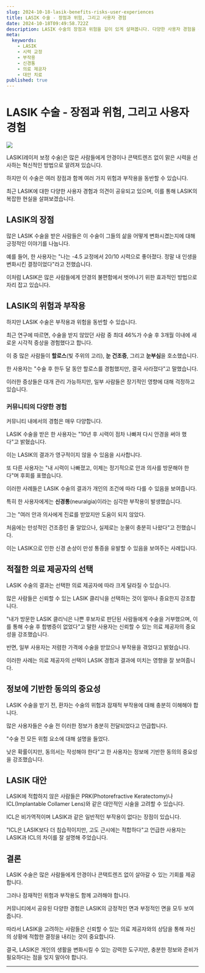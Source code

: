 ```yaml
---
slug: 2024-10-18-lasik-benefits-risks-user-experiences
title: LASIK 수술 - 장점과 위험, 그리고 사용자 경험
date: 2024-10-18T09:49:58.722Z
description: LASIK 수술의 장점과 위험을 깊이 있게 살펴봅니다. 다양한 사용자 경험을 통해 이 수술에 대한 통찰을 제공합니다.
meta:
  keywords:
    - LASIK
    - 시력 교정
    - 부작용
    - 신경통
    - 의료 제공자
    - 대안 치료
published: true
---
```


# LASIK 수술 - 장점과 위험, 그리고 사용자 경험

![](https://blogger.googleusercontent.com/img/a/AVvXsEhb6wU5pjOwWpfJdsfdWzVF-UATYix9VnQbGDlR6ehgCkFfLLSVFSeWaHp2VYK9ZAiTXih02lEhp9uk0PW0uFxxOiFN0esQKoLlkog4EPZ7MVQWkuQrMKae0AQZAbRhUiOiIouB0way6sfnL6Ueyq1xG6qrKHoZ4fzrxUeJ12kwZcFe3_9zUf_iFzKZ55Y)

LASIK(레이저 보정 수술)은 많은 사람들에게 안경이나 콘택트렌즈 없이 맑은 시력을 선사하는 혁신적인 방법으로 알려져 있습니다.

하지만 이 수술은 여러 장점과 함께 여러 가지 위험과 부작용을 동반할 수 있습니다.

최근 LASIK에 대한 다양한 사용자 경험과 의견이 공유되고 있으며, 이를 통해 LASIK의 복잡한 현실을 살펴보겠습니다.

## LASIK의 장점

많은 LASIK 수술을 받은 사람들은 이 수술이 그들의 삶을 어떻게 변화시켰는지에 대해 긍정적인 이야기를 나눕니다.

예를 들어, 한 사용자는 "나는 -4.5 교정에서 20/10 시력으로 좋아졌다. 정말 내 인생을 변화시킨 결정이었다"라고 전했습니다.

이처럼 LASIK은 많은 사람들에게 안경의 불편함에서 벗어나기 위한 효과적인 방법으로 자리 잡고 있습니다.

## LASIK의 위험과 부작용

하지만 LASIK 수술은 부작용과 위험을 동반할 수 있습니다.

최근 연구에 따르면, 수술을 받지 않았던 사람 중 최대 46%가 수술 후 3개월 이내에 새로운 시각적 증상을 경험했다고 합니다.

이 중 많은 사람들이 **할로스**(빛 주위의 고리), **눈 건조증**, 그리고 **눈부심**을 호소했습니다.

한 사용자는 "수술 후 한두 달 동안 할로스를 경험했지만, 결국 사라졌다"고 말했습니다.

이러한 증상들은 대개 관리 가능하지만, 일부 사람들은 장기적인 영향에 대해 걱정하고 있습니다.

### 커뮤니티의 다양한 경험

커뮤니티 내에서의 경험은 매우 다양합니다.

LASIK 수술을 받은 한 사용자는 "10년 후 시력이 점차 나빠져 다시 안경을 써야 했다"고 밝혔습니다.

이는 LASIK의 결과가 영구적이지 않을 수 있음을 시사합니다.

또 다른 사용자는 "내 시력이 나빠졌고, 이제는 정기적으로 안과 의사를 방문해야 한다"며 후회를 표했습니다.

이러한 사례들은 LASIK 수술의 결과가 개인의 조건에 따라 다를 수 있음을 보여줍니다.

특히 한 사용자에게는 **신경통**(neuralgia)이라는 심각한 부작용이 발생했습니다.

그는 "여러 안과 의사에게 진료를 받았지만 도움이 되지 않았다.

처음에는 만성적인 건조증인 줄 알았으나, 실제로는 눈물이 충분히 나왔다"고 전했습니다.

이는 LASIK으로 인한 신경 손상이 만성 통증을 유발할 수 있음을 보여주는 사례입니다.

## 적절한 의료 제공자의 선택

LASIK 수술의 결과는 선택한 의료 제공자에 따라 크게 달라질 수 있습니다.

많은 사람들은 신뢰할 수 있는 LASIK 클리닉을 선택하는 것이 얼마나 중요한지 강조합니다.

"내가 방문한 LASIK 클리닉은 나쁜 후보자로 판단된 사람들에게 수술을 거부했으며, 이를 통해 수술 후 합병증이 없었다"고 말한 사용자는 신뢰할 수 있는 의료 제공자의 중요성을 강조했습니다.

반면, 일부 사용자는 저렴한 가격에 수술을 받았으나 부작용을 겪었다고 밝혔습니다.

이러한 사례는 의료 제공자의 선택이 LASIK 경험과 결과에 미치는 영향을 잘 보여줍니다.

## 정보에 기반한 동의의 중요성

LASIK 수술을 받기 전, 환자는 수술의 위험과 잠재적 부작용에 대해 충분히 이해해야 합니다.

많은 사용자들은 수술 전 이러한 정보가 충분히 전달되었다고 언급합니다.

"수술 전 모든 위험 요소에 대해 설명을 들었다.

낮은 확률이지만, 동의서는 작성해야 한다"고 한 사용자는 정보에 기반한 동의의 중요성을 강조했습니다.

## LASIK 대안

LASIK에 적합하지 않은 사람들은 PRK(Photorefractive Keratectomy)나 ICL(Implantable Collamer Lens)와 같은 대안적인 시술을 고려할 수 있습니다.

ICL은 비가역적이며 LASIK과 같은 일반적인 부작용이 없다는 장점이 있습니다.

"ICL은 LASIK보다 더 침습적이지만, 고도 근시에는 적합하다"고 언급한 사용자는 LASIK과 ICL의 차이를 잘 설명해 주었습니다.

## 결론

LASIK 수술은 많은 사람들에게 안경이나 콘택트렌즈 없이 살아갈 수 있는 기회를 제공합니다.

그러나 잠재적인 위험과 부작용도 함께 고려해야 합니다.

커뮤니티에서 공유된 다양한 경험은 LASIK의 긍정적인 면과 부정적인 면을 모두 보여줍니다.

따라서 LASIK을 고려하는 사람들은 신뢰할 수 있는 의료 제공자와의 상담을 통해 자신의 상황에 적합한 결정을 내리는 것이 중요합니다.

결국, LASIK은 개인의 생활을 변화시킬 수 있는 강력한 도구지만, 충분한 정보와 준비가 필요하다는 점을 잊지 말아야 합니다.

---

